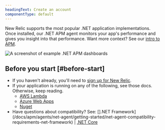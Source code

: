 ```yaml
---
headingText: Create an account
componentType: default
---
```



New Relic supports the most popular .NET application implementations. Once installed, our .NET APM agent monitors your app's performance and gives you insight into that performance. Want more context? See our [intro to APM](/docs/apm/new-relic-apm/getting-started/introduction-apm).

<img
  title="Example .NET APM dashboards"
  alt="A screenshot of example .NET APM dashboards"
  src={netOverview}
/>

## Before you start [#before-start]

* If you haven't already, you'll need to [sign up for New Relic](https://newrelic.com/signup). 
* If your application is running on any of the following, see those docs. Otherwise, keep reading.
  * [AWS Lambda](/docs/serverless-function-monitoring/aws-lambda-monitoring/enable-lambda-monitoring/enable-aws-lambda-monitoring)
  * [Azure Web Apps](/docs/apm/agents/net-agent/azure-installation/install-net-agent-azure-web-apps) 
  * [Nuget](/docs/apm/agents/net-agent/install-guides/install-net-agent-using-nuget)
* Have questions about compatibility? See: [].NET Framework](/docs/apm/agents/net-agent/getting-started/net-agent-compatibility-requirements-net-framework) | [.NET Core](/docs/apm/agents/net-agent/getting-started/net-agent-compatibility-requirements-net-core)

